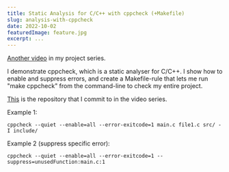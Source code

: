 ```yaml
---
title: Static Analysis for C/C++ with cppcheck (+Makefile)
slug: analysis-with-cppcheck
date: 2022-10-02
featuredImage: feature.jpg
excerpt: ...
---
```



[Another video](https://www.youtube.com/watch?v=24ajcWSfdaY) in my project series.

I demonstrate cppcheck, which is a static analyser for C/C++. I show how to enable and suppress errors, and create a Makefile-rule that lets me run "make cppcheck" from the command-line to check my entire project.

[This](https://github.com/artfulbytes/nsumo_video) is the repository that I commit to in the video series.


Example 1:
```
cppcheck --quiet --enable=all --error-exitcode=1 main.c file1.c src/ -I include/
```

Example 2 (suppress specific error):
```
cppcheck --quiet --enable=all --error-exitcode=1 --suppress=unusedFunction:main.c:1
```

